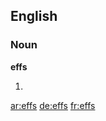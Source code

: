 ==English==

===Noun===
'''effs'''

# {{third-person singular of|eff}}

[[ar:effs]]
[[de:effs]]
[[fr:effs]]